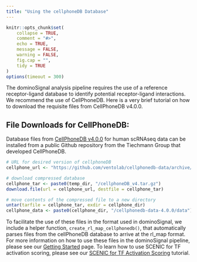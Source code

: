 ```yaml
---
title: "Using the cellphoneDB Database"
---
```


```r
knitr::opts_chunk$set(
    collapse = TRUE,
    comment = "#>",
    echo = TRUE,
    message = FALSE,
    warning = FALSE,
    fig.cap = "",
    tidy = TRUE
)
options(timeout = 300)
```

The dominoSignal analysis pipeline requires the use of a reference receptor-ligand database to identify potential receptor-ligand interactions. We recommend the use of CellPhoneDB. Here is a very brief tutorial on how to download the requisite files from CellPhoneDB v4.0.0.

## File Downloads for CellPhoneDB:

Database files from [CellPhoneDB v4.0.0](https://github.com/ventolab/cellphonedb-data/releases/tag/v4.0.0) for human scRNAseq data can be installed from a public Github repository from the Tiechmann Group that developed CellPhoneDB.

```r
# URL for desired version of cellphoneDB
cellphone_url <- "https://github.com/ventolab/cellphonedb-data/archive/refs/tags/v4.0.0.tar.gz"

# download compressed database
cellphone_tar <- paste0(temp_dir, "/cellphoneDB_v4.tar.gz")
download.file(url = cellphone_url, destfile = cellphone_tar)

# move contents of the compressed file to a new directory
untar(tarfile = cellphone_tar, exdir = cellphone_dir)
cellphone_data <- paste0(cellphone_dir, "/cellphonedb-data-4.0.0/data")
```

To facilitate the use of these files in the format used in dominoSignal, we include a helper function, `create_rl_map_cellphonedb()`, that automatically parses files from the cellPhoneDB database to arrive at the rl\_map format. For more information on how to use these files in the dominoSignal pipeline, please see our [Getting Started](vignettes("dominoSignal")) page. To learn how to use SCENIC for TF activation scoring, please see our [SCENIC for TF Activation Scoring](vignettes("tf_scenic_vignette")) tutorial.